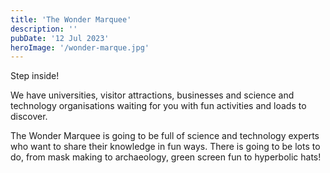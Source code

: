 ```yaml
---
title: 'The Wonder Marquee'
description: ''
pubDate: '12 Jul 2023'
heroImage: '/wonder-marque.jpg'
---
```


Step inside! 

We have universities, visitor attractions, businesses and science and technology organisations waiting for you with fun activities and loads to discover.  

The Wonder Marquee is going to be full of science and technology experts who want to share their knowledge in fun ways. There is going to be lots to do, from mask making to archaeology, green screen fun to hyperbolic hats!  

